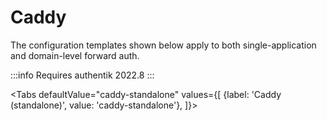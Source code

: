 
# Caddy

The configuration templates shown below apply to both single-application and domain-level forward auth.

:::info
Requires authentik 2022.8
:::


<Placeholders />

<Tabs
  defaultValue="caddy-standalone"
  values={[
    {label: 'Caddy (standalone)', value: 'caddy-standalone'},
  ]}>
  <TabItem value="caddy-standalone">


<CaddyStandalone />

  </TabItem>
</Tabs>
